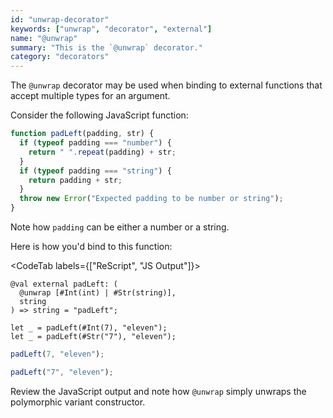 ```yaml
---
id: "unwrap-decorator"
keywords: ["unwrap", "decorator", "external"]
name: "@unwrap"
summary: "This is the `@unwrap` decorator."
category: "decorators"
---
```


The `@unwrap` decorator may be used when binding to external functions that accept multiple types for an argument.

Consider the following JavaScript function:

```js
function padLeft(padding, str) {
  if (typeof padding === "number") {
    return " ".repeat(padding) + str;
  }
  if (typeof padding === "string") {
    return padding + str;
  }
  throw new Error("Expected padding to be number or string");
}
```
Note how `padding` can be either a number or a string.

Here is how you'd bind to this function:

<CodeTab labels={["ReScript", "JS Output"]}>

```re
@val external padLeft: (
  @unwrap [#Int(int) | #Str(string)],
  string
) => string = "padLeft";

let _ = padLeft(#Int(7), "eleven");
let _ = padLeft(#Str("7"), "eleven");
```

```js
padLeft(7, "eleven");

padLeft("7", "eleven");
```

</CodeTab>

Review the JavaScript output and note how `@unwrap` simply unwraps the polymorphic variant constructor.
